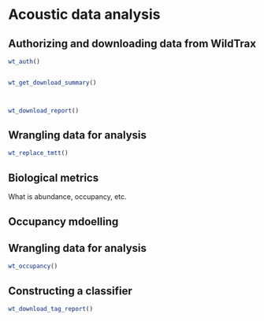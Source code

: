 # Acoustic data analysis


## Authorizing and downloading data from WildTrax

```r


wt_auth()


wt_get_download_summary()



wt_download_report()


```

## Wrangling data for analysis

```r


wt_replace_tmtt()


```


## Biological metrics

What is abundance, occupancy, etc.



## Occupancy mdoelling


## Wrangling data for analysis

```r

wt_occupancy()


```


## Constructing a classifier


```r


wt_download_tag_report()


```
